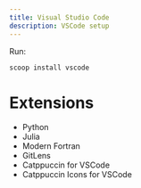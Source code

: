 ```yaml
---
title: Visual Studio Code
description: VSCode setup
---
```


Run:

```console
scoop install vscode
```

# Extensions

- Python
- Julia
- Modern Fortran
- GitLens
- Catppuccin for VSCode
- Catppuccin Icons for VSCode

